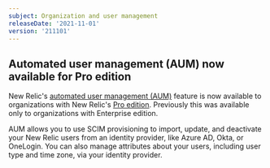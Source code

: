 ```yaml
---
subject: Organization and user management
releaseDate: '2021-11-01'
version: '211101'
---
```


## Automated user management (AUM) now available for Pro edition 

New Relic's [automated user management (AUM)](/docs/accounts/accounts/automated-user-management/automated-user-provisioning-single-sign) feature is now available to organizations with New Relic's [Pro edition](https://newrelic.com/pricing). Previously this was available only to organizations with Enterprise edition. 

AUM allows you to use SCIM provisioning to import, update, and deactivate your New Relic users from an identity provider, like Azure AD, Okta, or OneLogin. You can also manage attributes about your users, including user type and time zone, via your identity provider.